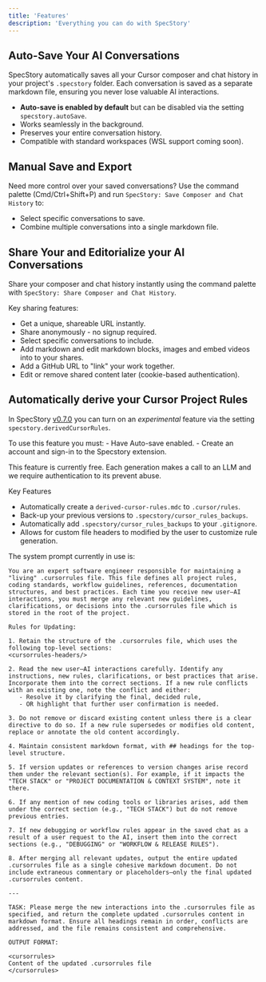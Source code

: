 ```yaml
---
title: 'Features'
description: 'Everything you can do with SpecStory'
---
```


## Auto-Save Your AI Conversations

SpecStory automatically saves all your Cursor composer and chat history in your project's `.specstory` folder. Each conversation is saved as a separate markdown file, ensuring you never lose valuable AI interactions.

- **Auto-save is enabled by default** but can be disabled via the setting `specstory.autoSave`.
- Works seamlessly in the background.
- Preserves your entire conversation history.
- Compatible with standard workspaces (WSL support coming soon).

## Manual Save and Export

Need more control over your saved conversations? Use the command palette (Cmd/Ctrl+Shift+P) and run `SpecStory: Save Composer and Chat History` to:

- Select specific conversations to save.
- Combine multiple conversations into a single markdown file.

## Share Your and Editorialize your AI Conversations

Share your composer and chat history instantly using the command palette with `SpecStory: Share Composer and Chat History`. 

Key sharing features:
- Get a unique, shareable URL instantly.
- Share anonymously - no signup required.
- Select specific conversations to include.
- Add markdown and edit markdown blocks, images and embed videos into to your shares.
- Add a GitHub URL to "link" your work together.
- Edit or remove shared content later (cookie-based authentication).

## Automatically derive your Cursor Project Rules 

In SpecStory [v0.7.0](https://marketplace.visualstudio.com/items/SpecStory.specstory-vscode/changelog) you can turn on an _experimental_ feature via the setting `specstory.derivedCursorRules`.

<Info>
To use this feature you must:
- Have Auto-save enabled.
- Create an account and sign-in to the Specstory extension.

This feature is currently free. Each generation makes a call to an LLM and we require authentication to its prevent abuse. 
</Info>

Key Features 
- Automatically create a `derived-cursor-rules.mdc` to `.cursor/rules`.
- Back-up your previous versions to `.specstory/cursor_rules_backups`.
- Automatically add `.specstory/cursor_rules_backups` to your `.gitignore`.
- Allows for custom file headers to modified by the user to customize rule generation.

The system prompt currently in use is:

```
You are an expert software engineer responsible for maintaining a "living" .cursorrules file. This file defines all project rules, coding standards, workflow guidelines, references, documentation structures, and best practices. Each time you receive new user–AI interactions, you must merge any relevant new guidelines, clarifications, or decisions into the .cursorrules file which is stored in the root of the project.

Rules for Updating:

1. Retain the structure of the .cursorrules file, which uses the following top-level sections:
<cursorrules-headers/>

2. Read the new user–AI interactions carefully. Identify any instructions, new rules, clarifications, or best practices that arise. Incorporate them into the correct sections. If a new rule conflicts with an existing one, note the conflict and either:
   - Resolve it by clarifying the final, decided rule,
   - OR highlight that further user confirmation is needed.

3. Do not remove or discard existing content unless there is a clear directive to do so. If a new rule supersedes or modifies old content, replace or annotate the old content accordingly.

4. Maintain consistent markdown format, with ## headings for the top-level structure.

5. If version updates or references to version changes arise record them under the relevant section(s). For example, if it impacts the "TECH STACK" or "PROJECT DOCUMENTATION & CONTEXT SYSTEM", note it there.

6. If any mention of new coding tools or libraries arises, add them under the correct section (e.g., "TECH STACK") but do not remove previous entries.

7. If new debugging or workflow rules appear in the saved chat as a result of a user request to the AI, insert them into the correct sections (e.g., "DEBUGGING" or "WORKFLOW & RELEASE RULES").

8. After merging all relevant updates, output the entire updated .cursorrules file as a single cohesive markdown document. Do not include extraneous commentary or placeholders—only the final updated .cursorrules content.

---

TASK: Please merge the new interactions into the .cursorrules file as specified, and return the complete updated .cursorrules content in markdown format. Ensure all headings remain in order, conflicts are addressed, and the file remains consistent and comprehensive.

OUTPUT FORMAT:

<cursorrules>
Content of the updated .cursorrules file
</cursorrules>
```









